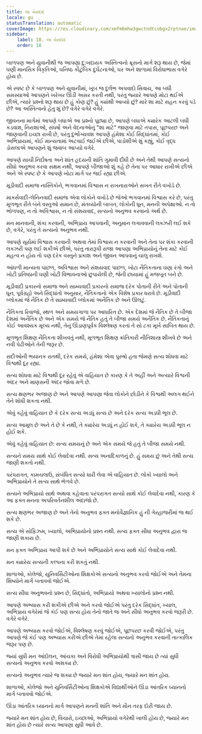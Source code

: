 ```yaml
---
title: લા વેરાદાદ
locale: gu
statusTranslation: automatic
coverImage: https://res.cloudinary.com/xmfm6mhw3gwctndtcubgx2rptnae/image/upload/v1740337243/small_cover_educacion_fundamental_a051170f1c.webp
sidebar:
    label: 18. લા વેરાદાદ
    order: 18
---
```

બાળપણ અને યુવાનીથી જ આપણા દુ:ખદાયક અસ્તિત્વનો ક્રૂસનો માર્ગ શરૂ થાય છે, જેમાં ઘણી માનસિક વિકૃતિઓ, ઘનિષ્ઠ કૌટુંબિક દુર્ઘટનાઓ, ઘર અને શાળામાં વિરોધાભાસ વગેરે હોય છે.

એ સ્પષ્ટ છે કે બાળપણ અને યુવાનીમાં, ખૂબ જ દુર્લભ અપવાદો સિવાય, આ બધી સમસ્યાઓ આપણને ખરેખર ઊંડી અસર કરતી નથી, પરંતુ જ્યારે આપણે મોટા થઈએ છીએ, ત્યારે પ્રશ્નો શરૂ થાય છે હું કોણ છું? હું ક્યાંથી આવ્યો છું? મારે શા માટે સહન કરવું પડે છે? આ અસ્તિત્વનો હેતુ શું છે? વગેરે વગેરે વગેરે.

જીવનના માર્ગમાં આપણે બધાએ આ પ્રશ્નો પૂછ્યા છે, આપણે બધાએ ક્યારેક આટલી બધી કડવાશ, નિરાશાઓ, સંઘર્ષો અને વેદનાઓનું "શા માટે" જાણવા માટે તપાસ, પૂછપરછ અને જાણવાની ઇચ્છા રાખી છે, પરંતુ દુર્ભાગ્યવશ આપણે હંમેશા કોઈ સિદ્ધાંતમાં, કોઈ અભિપ્રાયમાં, કોઈ માન્યતામાં અટવાઈ જઈએ છીએ, પાડોશીએ શું કહ્યું, કોઈ વૃદ્ધ ડોસલાએ આપણને શું જવાબ આપ્યો વગેરે.

આપણે સાચી નિર્દોષતા અને શાંત હૃદયની શાંતિ ગુમાવી દીધી છે અને તેથી આપણે સત્યનો સીધો અનુભવ કરવા સક્ષમ નથી, આપણે બીજાઓ શું કહે છે તેના પર આધાર રાખીએ છીએ અને એ સ્પષ્ટ છે કે આપણે ખોટા માર્ગ પર જઈ રહ્યા છીએ.

મૂડીવાદી સમાજ નાસ્તિકોને, ભગવાનમાં વિશ્વાસ ન રાખનારાઓને સખત રીતે વખોડે છે.

માર્ક્સવાદી-લેનિનવાદી સમાજ એવા લોકોને વખોડે છે જેઓ ભગવાનમાં વિશ્વાસ કરે છે, પરંતુ મૂળભૂત રીતે બંને વસ્તુઓ સમાન છે, મંતવ્યોની બાબત, લોકોની ધૂન, મનની અપેક્ષાઓ. ન તો ભોળપણ, ન તો અવિશ્વાસ, ન તો સંશયવાદ, સત્યનો અનુભવ કરવાનો અર્થ છે.

મન માનવાની, શંકા કરવાની, અભિપ્રાય આપવાની, અનુમાન લગાવવાની લક્ઝરી લઈ શકે છે, વગેરે, પરંતુ તે સત્યનો અનુભવ નથી.

આપણે સૂર્યમાં વિશ્વાસ કરવાની અથવા તેમાં વિશ્વાસ ન કરવાની અને તેના પર શંકા કરવાની લક્ઝરી પણ લઈ શકીએ છીએ, પરંતુ તારારૂપી રાજા આપણા અભિપ્રાયોનું તેના માટે કોઈ મહત્વ ન હોય તો પણ દરેક વસ્તુને પ્રકાશ અને જીવન આપવાનું ચાલુ રાખશે.

આંધળી માન્યતા પાછળ, અવિશ્વાસ અને સંશયવાદ પાછળ, ખોટા નૈતિકતાના ઘણા રંગો અને ખોટી પ્રતિષ્ઠાની ઘણી ખોટી વિભાવનાઓ છુપાયેલી છે, જેની છાયામાં હું મજબૂત બને છે.

મૂડીવાદી પ્રકારનો સમાજ અને સામ્યવાદી પ્રકારનો સમાજ દરેક પોતાની રીતે અને પોતાની ધૂન, પૂર્વગ્રહો અને સિદ્ધાંતો અનુસાર, નૈતિકતાનો એક વિશેષ પ્રકાર ધરાવે છે. મૂડીવાદી બ્લોકમાં જે નૈતિક છે તે સામ્યવાદી બ્લોકમાં અનૈતિક છે અને ઊલટું.

નૈતિકતા રિવાજો, સ્થળ અને સમયગાળા પર આધારિત છે. એક દેશમાં જે નૈતિક છે તે બીજા દેશમાં અનૈતિક છે અને એક સમયે જે નૈતિક હતું તે બીજા સમયે અનૈતિક છે. નૈતિકતાનું કોઈ આવશ્યક મૂલ્ય નથી, તેનું ઊંડાણપૂર્વક વિશ્લેષણ કરતાં તે સો ટકા મૂર્ખ સાબિત થાય છે.

મૂળભૂત શિક્ષણ નૈતિકતા શીખવતું નથી, મૂળભૂત શિક્ષણ ક્રાંતિકારી નીતિશાસ્ત્ર શીખવે છે અને નવી પેઢીઓને તેની જરૂર છે.

સદીઓની ભયાનક રાતથી, દરેક સમયે, હંમેશા એવા પુરુષો હતા જેમણે સત્ય શોધવા માટે વિશ્વથી દૂર રહ્યા.

સત્ય શોધવા માટે વિશ્વથી દૂર રહેવું એ વાહિયાત છે કારણ કે તે અહીં અને અત્યારે વિશ્વની અંદર અને માણસની અંદર જોવા મળે છે.

સત્ય ક્ષણભર અજાણ છે અને આપણે આપણા જેવા લોકોને છોડીને કે વિશ્વથી અલગ થઈને તેને શોધી શકતા નથી.

એવું કહેવું વાહિયાત છે કે દરેક સત્ય અડધું સત્ય છે અને દરેક સત્ય અડધી ભૂલ છે.

સત્ય આમૂલ છે અને તે છે કે નથી, તે ક્યારેય અડધું ન હોઈ શકે, તે ક્યારેય અડધી ભૂલ ન હોઈ શકે.

એવું કહેવું વાહિયાત છે: સત્ય સમયનું છે અને એક સમયે જે હતું તે બીજા સમયે નથી.

સત્યને સમય સાથે કોઈ લેવાદેવા નથી. સત્ય અનાદિકાળનું છે. હું સમય છું અને તેથી સત્ય જાણી શકતો નથી.

પરંપરાગત, કામચલાઉ, સંબંધિત સત્યો ધારી લેવા એ વાહિયાત છે. લોકો ખ્યાલો અને અભિપ્રાયોને તે સત્ય સાથે ભેળવે છે.

સત્યને અભિપ્રાયો સાથે અથવા કહેવાતા પરંપરાગત સત્યો સાથે કોઈ લેવાદેવા નથી, કારણ કે આ ફક્ત મનના અપરિવર્તનશીલ અંદાજો છે.

સત્ય ક્ષણભર અજાણ છે અને તેનો અનુભવ ફક્ત મનોવૈજ્ઞાનિક હું ની ગેરહાજરીમાં જ થઈ શકે છે.

સત્ય એ સોફિઝમ, ખ્યાલો, અભિપ્રાયોનો પ્રશ્ન નથી. સત્ય ફક્ત સીધા અનુભવ દ્વારા જ જાણી શકાય છે.

મન ફક્ત અભિપ્રાય આપી શકે છે અને અભિપ્રાયોને સત્ય સાથે કોઈ લેવાદેવા નથી.

મન ક્યારેય સત્યની કલ્પના કરી શકતું નથી.

શાળાઓ, કોલેજો, યુનિવર્સિટીઓના શિક્ષકોએ સત્યનો અનુભવ કરવો જોઈએ અને તેમના શિષ્યોને માર્ગ બતાવવો જોઈએ.

સત્ય સીધા અનુભવનો પ્રશ્ન છે, સિદ્ધાંતો, અભિપ્રાયો અથવા ખ્યાલોનો પ્રશ્ન નથી.

આપણે અભ્યાસ કરી શકીએ છીએ અને કરવો જોઈએ પરંતુ દરેક સિદ્ધાંત, ખ્યાલ, અભિપ્રાય વગેરેમાં જે કંઈ પણ સત્ય હોય તેનો જાતે જ અને સીધો અનુભવ કરવો જરૂરી છે. વગેરે વગેરે.

આપણે અભ્યાસ કરવો જોઈએ, વિશ્લેષણ કરવું જોઈએ, પૂછપરછ કરવી જોઈએ, પરંતુ આપણે જે કંઈ પણ અભ્યાસ કરીએ છીએ તેમાં રહેલા સત્યનો અનુભવ કરવાની તાત્કાલિક જરૂર પણ છે.

જ્યાં સુધી મન આંદોલન, આંચકા અને વિરોધી અભિપ્રાયોથી ત્રાસી જાય છે ત્યાં સુધી સત્યનો અનુભવ કરવો અશક્ય છે.

સત્યનો અનુભવ ત્યારે જ શક્ય છે જ્યારે મન શાંત હોય, જ્યારે મન શાંત હોય.

શાળાઓ, કોલેજો અને યુનિવર્સિટીઓના શિક્ષકોએ વિદ્યાર્થીઓને ઊંડા આંતરિક ધ્યાનનો માર્ગ બતાવવો જોઈએ.

ઊંડા આંતરિક ધ્યાનનો માર્ગ આપણને મનની શાંતિ અને મૌન તરફ દોરી જાય છે.

જ્યારે મન શાંત હોય છે, વિચારો, ઇચ્છાઓ, અભિપ્રાયો વગેરેથી ખાલી હોય છે, જ્યારે મન શાંત હોય છે ત્યારે સત્ય આપણા સુધી આવે છે.
